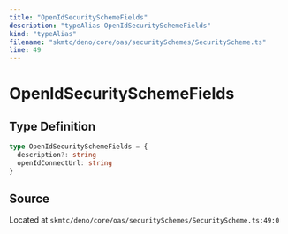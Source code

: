 ```yaml
---
title: "OpenIdSecuritySchemeFields"
description: "typeAlias OpenIdSecuritySchemeFields"
kind: "typeAlias"
filename: "skmtc/deno/core/oas/securitySchemes/SecurityScheme.ts"
line: 49
---
```


# OpenIdSecuritySchemeFields

## Type Definition

```typescript
type OpenIdSecuritySchemeFields = {
  description?: string
  openIdConnectUrl: string
}
```

## Source

Located at `skmtc/deno/core/oas/securitySchemes/SecurityScheme.ts:49:0`
